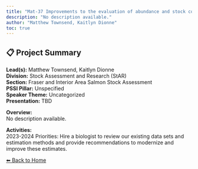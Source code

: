 ```yaml
---
title: "Mat-37 Improvements to the evaluation of abundance and stock composition for Fraser River Juvenile Salmon"
description: "No description available."
author: "Matthew Townsend, Kaitlyn Dionne"
toc: true
---
```


## 📋 Project Summary

**Lead(s):** Matthew Townsend, Kaitlyn Dionne  
**Division:** Stock Assessment and Research (StAR)  
**Section:** Fraser and Interior Area Salmon Stock Assessment  
**PSSI Pillar:** Unspecified  
**Speaker Theme:** Uncategorized  
**Presentation:** TBD  

**Overview:**  
No description available.   

**Activities:**  
2023-2024 Priorities: Hire a biologist to review our existing data sets and estimation methods and provide recommendations to modernize and improve these estimates.

[⬅ Back to Home](../index.qmd)
